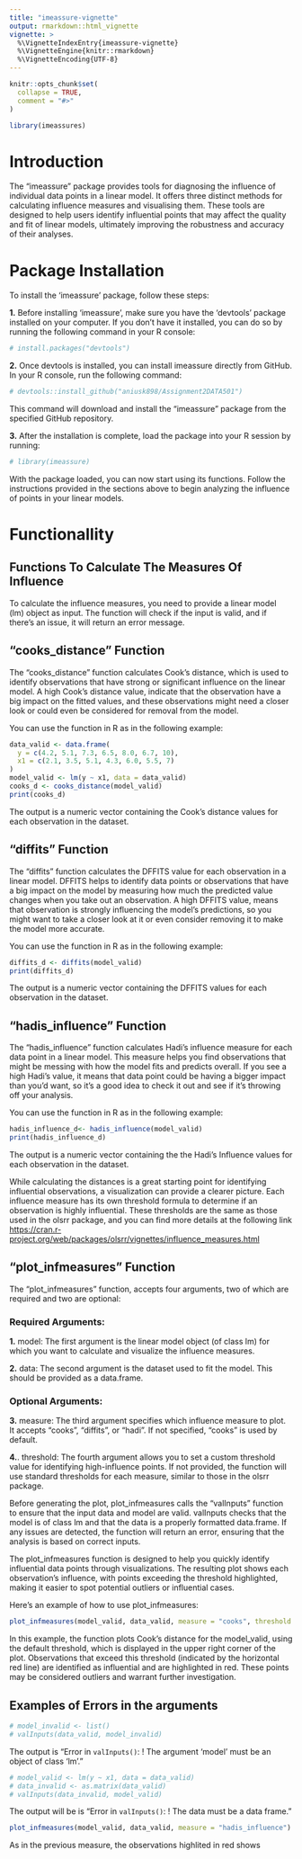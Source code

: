 ```yaml
---
title: "imeassure-vignette"
output: rmarkdown::html_vignette
vignette: >
  %\VignetteIndexEntry{imeassure-vignette}
  %\VignetteEngine{knitr::rmarkdown}
  %\VignetteEncoding{UTF-8}
---
```


```r
knitr::opts_chunk$set(
  collapse = TRUE,
  comment = "#>"
)
```


```r
library(imeassures)
```


# Introduction
The "imeassure" package provides tools for diagnosing the influence of individual data points in a linear model. It offers three distinct methods for calculating influence measures and visualising them. These tools are designed to help users identify influential points that may affect the quality and fit of linear models, ultimately improving the robustness and accuracy of their analyses.

# Package Installation
To install the 'imeassure' package, follow these steps:
   
**1.** Before installing 'imeassure', make sure you have the 'devtools' package installed on your computer. If you don't have it installed, you can do so by running the following command in your R console:

```r
# install.packages("devtools")
```
**2.** Once devtools is installed, you can install imeassure directly from GitHub. In your R console, run the following command:
```r
# devtools::install_github("aniusk898/Assignment2DATA501")
```
This command will download and install the "imeassure" package from the specified GitHub repository.

**3.** After the installation is complete, load the package into your R session by running:

```r
# library(imeassure)
```
With the package loaded, you can now start using its functions. Follow the instructions provided in the sections above to begin analyzing the influence of points in your linear models.

   
   
# Functionallity

## Functions To Calculate The Measures Of Influence
To calculate the influence measures, you need to provide a linear model (lm) object as input. The function will check if the input is valid, and if there’s an issue, it will return an error message.

## "cooks_distance" Function
The "cooks_distance" function calculates Cook's distance, which is used to identify observations that have strong or significant influence on the linear model. A high Cook's distance value, indicate that the observation have a big impact on the fitted values, and these observations might need a closer look or could even be considered for removal from the model.

You can use the function in R as in the following example:
```r
data_valid <- data.frame(
  y = c(4.2, 5.1, 7.3, 6.5, 8.0, 6.7, 10),
  x1 = c(2.1, 3.5, 5.1, 4.3, 6.0, 5.5, 7)
)
model_valid <- lm(y ~ x1, data = data_valid)
cooks_d <- cooks_distance(model_valid)
print(cooks_d)
```
The output is a numeric vector containing the Cook's distance values for each observation in the dataset.

## "diffits" Function
The "diffits" function calculates the DFFITS value for each observation in a linear model. DFFITS helps to identify data points or observations that have a big impact on the model by measuring how much the predicted value changes when you take out an observation. A high DFFITS value, means that observation is strongly influencing the model's predictions, so you might want to take a closer look at it or even consider removing it to make the model more accurate.


You can use the function in R as in the following example:
```r
diffits_d <- diffits(model_valid)
print(diffits_d)
```
The output is a numeric vector containing the DFFITS values for each observation in the dataset.

## "hadis_influence" Function
The "hadis_influence" function calculates Hadi’s influence measure for each data point in a linear model. This measure helps you find observations that might be messing with how the model fits and predicts overall. If you see a high Hadi’s value, it means that data point could be having a bigger impact than you'd want, so it’s a good idea to check it out and see if it’s throwing off your analysis.

You can use the function in R as in the following example:
```r
hadis_influence_d<- hadis_influence(model_valid)
print(hadis_influence_d)
```
The output is a numeric vector containing the the Hadi's Influence values for each observation in the dataset.

While calculating the distances is a great starting point for identifying influential observations, a visualization can provide a clearer picture. Each influence measure has its own threshold formula to determine if an observation is highly influential. These thresholds are the same as those used in the olsrr package, and you can find more details at the following link [https://cran.r-project.org/web/packages/olsrr/vignettes/influence_measures.html](url)

## "plot_infmeasures" Function

The "plot_infmeasures" function, accepts four arguments, two of which are required and two are optional:

### Required Arguments:

**1.** model: The first argument is the linear model object (of class lm) for which you want to calculate and visualize the influence measures.

**2.** data: The second argument is the dataset used to fit the model. This should be provided as a data.frame.

### Optional Arguments:
**3.** measure: The third argument specifies which influence measure to plot. It accepts "cooks", "diffits", or "hadi". If not specified, "cooks" is used by default.

**4.**. threshold: The fourth argument allows you to set a custom threshold value for identifying high-influence points. If not provided, the function will use standard thresholds for each measure, similar to those in the olsrr package.

Before generating the plot, plot_infmeasures calls the "valInputs" function to ensure that the input data and model are valid. valInputs checks that the model is of class lm and that the data is a properly formatted data.frame. If any issues are detected, the function will return an error, ensuring that the analysis is based on correct inputs.

The plot_infmeasures function is designed to help you quickly identify influential data points through visualizations. The resulting plot shows each observation’s influence, with points exceeding the threshold highlighted, making it easier to spot potential outliers or influential cases.

Here’s an example of how to use plot_infmeasures:
```r
plot_infmeasures(model_valid, data_valid, measure = "cooks", threshold = NULL)
```

In this example, the function plots Cook’s distance for the model_valid, using the default threshold, which is displayed in the upper right corner of the plot. Observations that exceed this threshold (indicated by the horizontal red line) are identified as influential and are highlighted in red. These points may be considered outliers and warrant further investigation.



## Examples of Errors in the arguments
```r
# model_invalid <- list()
# valInputs(data_valid, model_invalid)
```

The output is "Error in `valInputs()`:
! The argument 'model' must be an object of class 'lm'."

```r
# model_valid <- lm(y ~ x1, data = data_valid)
# data_invalid <- as.matrix(data_valid)
# valInputs(data_invalid, model_valid)
```

The output will be is "Error in `valInputs()`:
! The data must be a data frame."

```r
plot_infmeasures(model_valid, data_valid, measure = "hadis_influence")
```
As in the previous measure, the observations highlited in red shows 
